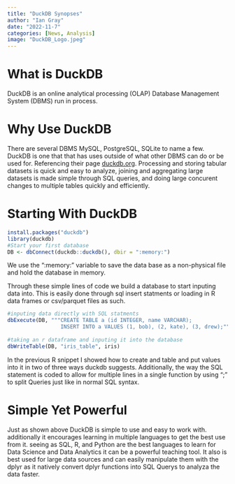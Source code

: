 ```yaml
---
title: "DuckDB Synopses"
author: "Ian Gray"
date: "2022-11-7"
categories: [News, Analysis]
image: "DuckDB_Logo.jpeg"
---
```


# What is DuckDB 

DuckDB is an online analytical processing (OLAP) Database Management System (DBMS) run in process.

# Why Use DuckDB

There are several DBMS MySQL, PostgreSQL, SQLite to name a few. DuckDB is one that that has uses outside of what other DBMS can do or be used for. Referencing their page [duckdb.org](https:duckdb.org). Processing and storing tabular datasets is quick and easy to analyze, joining and aggregating large datasets is made simple through SQL queries, and doing large concurent changes to multiple tables quickly and efficiently.

# Starting With DuckDB

```.r
install.packages("duckdb")
library(duckdb)
#Start your first database
DB <- dbConnect(duckdb::duckdb(), dbir = ":memory:") 

```
We use the ":memory:" variable to save the data base as a non-physical file and hold the database in memory.

Through these simple lines of code we build a database to start inputing data into. This is easily done through sql insert statments or loading in R data frames or csv/parquet files as such.

```.r
#inputing data directly with SQL statments
dbExecute(DB, """CREATE TABLE a (id INTEGER, name VARCHAR);
                 INSERT INTO a VALUES (1, bob), (2, kate), (3, drew);""") 
                 
#taking an r dataframe and inputing it into the database
dbWriteTable(DB, "iris_table", iris) 
```

In the previous R snippet I showed how to create and table and put values into it in two of three ways duckdb suggests. Additionally, the way the SQL statement is coded to allow for multiple lines in a single function by using ";" to split Queries just like in normal SQL syntax.

# Simple Yet Powerful
Just as shown above DuckDB is simple to use and easy to work with. additionally it encourages learning in multiple languages to get the best use from it. seeing as SQL, R, and Python are the best languages to learn for Data Science and Data Analytics it can be a powerful teaching tool. It also is best used for large data sources and can easily manipulate them with the dplyr as it natively convert dplyr functions into SQL Querys to analyza the data faster.

